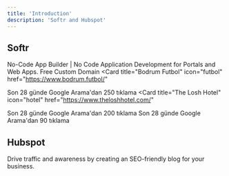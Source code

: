 ```yaml
---
title: 'Introduction'
description: 'Softr and Hubspot'
---
```


## Softr

No-Code App Builder | No Code Application Development for Portals and Web Apps.
<Tip>Free Custom Domain</Tip>
<CardGroup cols={2}>
  <Card
    title="Bodrum Futbol"
    icon="futbol"
    href="https://www.bodrum.futbol/"
  >
  </Card>
  <Card
    title="GÜL-TEKİN Mühendislik"
    icon="solar-panel"
    href="https://www.gul-tekinmuhendislik.com/"
  >
  </Card>
  <Card
    title="Lüks Bodrum"
    icon="fire-flame-simple"
    href="luksbodrum.com.tr"
    
  >
  Son 28 günde Google Arama'dan 250 tıklama
  </Card>
<Card
    title="The Losh Hotel"
    icon="hotel"
    href="https://www.theloshhotel.com/"
  >
  </Card>
   <Card
    title="Eylül Resort Hotel"
    icon="hotel"
    href="https://www.eylulresort.com/"
  >
  Son 28 günde Google Arama'dan 200 tıklama
  </Card>
  <Card
    title="MuKa Life & Beach"
    icon="umbrella-beach"
    href="hhttps://www.mukalife.com/"
    horizontal="true"
  >
  Son 28 günde Google Arama'dan 90 tıklama
  </Card>
  <Card
    title="MU Villaları"
    icon="house"
    href="https://www.muvillalari.com.tr/"
  >
  </Card>
   <Card
    title="Orman Balıkçılık"
    icon="fish-fins"
    href="https://www.ormanbalikcilik.com/"
  >
  </Card>
   <Card
    title="Hamdi Erdoğan"
    icon="object-ungroup"
    href="https://www.hamdierdogan.com/"
  >
  </Card>
 
</CardGroup>

## Hubspot

Drive traffic and awareness by creating an SEO-friendly blog for your business.

<CardGroup cols={2}>
  <Card
    title="Yolo Yalıkavak"
    icon="hubspot"
    href="https://yoloyalikavak.simgeyachting.com/"
  >
  </Card>
  <Card
    title="Explore Bodrum"
    icon="hubspot"
    href="https://explorebodrum.blog/"
  >
  </Card>

 
</CardGroup>
